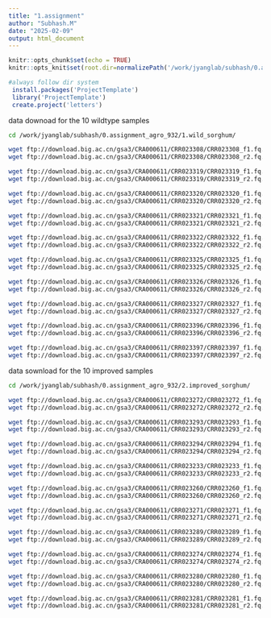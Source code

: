 ```yaml
---
title: "1.assignment"
author: "Subhash.M"
date: "2025-02-09"
output: html_document
---
```


```r
knitr::opts_chunk$set(echo = TRUE) 
knitr::opts_knit$set(root.dir=normalizePath('/work/jyanglab/subhash/0.assignment_agro_932/o.asssignment_agro_932')) 
```


```r
#always follow dir system
 install.packages('ProjectTemplate')
 library('ProjectTemplate')
 create.project('letters')
```

data downoad for the 10 wildtype samples

```bash
cd /work/jyanglab/subhash/0.assignment_agro_932/1.wild_sorghum/

wget ftp://download.big.ac.cn/gsa3/CRA000611/CRR023308/CRR023308_f1.fq.gz
wget ftp://download.big.ac.cn/gsa3/CRA000611/CRR023308/CRR023308_r2.fq.gz

wget ftp://download.big.ac.cn/gsa3/CRA000611/CRR023319/CRR023319_f1.fq.gz
wget ftp://download.big.ac.cn/gsa3/CRA000611/CRR023319/CRR023319_r2.fq.gz

wget ftp://download.big.ac.cn/gsa3/CRA000611/CRR023320/CRR023320_f1.fq.gz
wget ftp://download.big.ac.cn/gsa3/CRA000611/CRR023320/CRR023320_r2.fq.gz

wget ftp://download.big.ac.cn/gsa3/CRA000611/CRR023321/CRR023321_f1.fq.gz
wget ftp://download.big.ac.cn/gsa3/CRA000611/CRR023321/CRR023321_r2.fq.gz

wget ftp://download.big.ac.cn/gsa3/CRA000611/CRR023322/CRR023322_f1.fq.gz
wget ftp://download.big.ac.cn/gsa3/CRA000611/CRR023322/CRR023322_r2.fq.gz

wget ftp://download.big.ac.cn/gsa3/CRA000611/CRR023325/CRR023325_f1.fq.gz
wget ftp://download.big.ac.cn/gsa3/CRA000611/CRR023325/CRR023325_r2.fq.gz

wget ftp://download.big.ac.cn/gsa3/CRA000611/CRR023326/CRR023326_f1.fq.gz
wget ftp://download.big.ac.cn/gsa3/CRA000611/CRR023326/CRR023326_r2.fq.gz

wget ftp://download.big.ac.cn/gsa3/CRA000611/CRR023327/CRR023327_f1.fq.gz
wget ftp://download.big.ac.cn/gsa3/CRA000611/CRR023327/CRR023327_r2.fq.gz

wget ftp://download.big.ac.cn/gsa3/CRA000611/CRR023396/CRR023396_f1.fq.gz
wget ftp://download.big.ac.cn/gsa3/CRA000611/CRR023396/CRR023396_r2.fq.gz

wget ftp://download.big.ac.cn/gsa3/CRA000611/CRR023397/CRR023397_f1.fq.gz
wget ftp://download.big.ac.cn/gsa3/CRA000611/CRR023397/CRR023397_r2.fq.gz

```

data sownload for the 10 improved samples

```bash
cd /work/jyanglab/subhash/0.assignment_agro_932/2.improved_sorghum/

wget ftp://download.big.ac.cn/gsa3/CRA000611/CRR023272/CRR023272_f1.fq.gz
wget ftp://download.big.ac.cn/gsa3/CRA000611/CRR023272/CRR023272_r2.fq.gz

wget ftp://download.big.ac.cn/gsa3/CRA000611/CRR023293/CRR023293_f1.fq.gz
wget ftp://download.big.ac.cn/gsa3/CRA000611/CRR023293/CRR023293_r2.fq.gz

wget ftp://download.big.ac.cn/gsa3/CRA000611/CRR023294/CRR023294_f1.fq.gz
wget ftp://download.big.ac.cn/gsa3/CRA000611/CRR023294/CRR023294_r2.fq.gz

wget ftp://download.big.ac.cn/gsa3/CRA000611/CRR023233/CRR023233_f1.fq.gz
wget ftp://download.big.ac.cn/gsa3/CRA000611/CRR023233/CRR023233_r2.fq.gz

wget ftp://download.big.ac.cn/gsa3/CRA000611/CRR023260/CRR023260_f1.fq.gz
wget ftp://download.big.ac.cn/gsa3/CRA000611/CRR023260/CRR023260_r2.fq.gz

wget ftp://download.big.ac.cn/gsa3/CRA000611/CRR023271/CRR023271_f1.fq.gz
wget ftp://download.big.ac.cn/gsa3/CRA000611/CRR023271/CRR023271_r2.fq.gz

wget ftp://download.big.ac.cn/gsa3/CRA000611/CRR023289/CRR023289_f1.fq.gz
wget ftp://download.big.ac.cn/gsa3/CRA000611/CRR023289/CRR023289_r2.fq.gz

wget ftp://download.big.ac.cn/gsa3/CRA000611/CRR023274/CRR023274_f1.fq.gz
wget ftp://download.big.ac.cn/gsa3/CRA000611/CRR023274/CRR023274_r2.fq.gz

wget ftp://download.big.ac.cn/gsa3/CRA000611/CRR023280/CRR023280_f1.fq.gz
wget ftp://download.big.ac.cn/gsa3/CRA000611/CRR023280/CRR023280_r2.fq.gz

wget ftp://download.big.ac.cn/gsa3/CRA000611/CRR023281/CRR023281_f1.fq.gz
wget ftp://download.big.ac.cn/gsa3/CRA000611/CRR023281/CRR023281_r2.fq.gz
```


